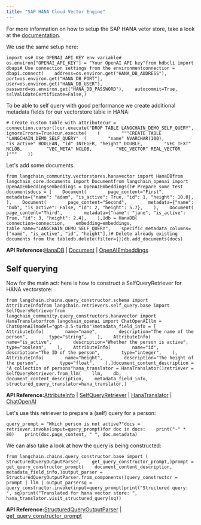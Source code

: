```yaml
---
title: "SAP HANA Cloud Vector Engine"
---
```


For more information on how to setup the SAP HANA vetor store, take a look at the [documentation](/oss/integrations/vectorstores/sap_hanavector).

We use the same setup here:

```
import os# Use OPENAI_API_KEY env variable# os.environ["OPENAI_API_KEY"] = "Your OpenAI API key"from hdbcli import dbapi# Use connection settings from the environmentconnection = dbapi.connect(    address=os.environ.get("HANA_DB_ADDRESS"),    port=os.environ.get("HANA_DB_PORT"),    user=os.environ.get("HANA_DB_USER"),    password=os.environ.get("HANA_DB_PASSWORD"),    autocommit=True,    sslValidateCertificate=False,)
```

To be able to self query with good performance we create additional metadata fields for our vectorstore table in HANA:

```
# Create custom table with attributecur = connection.cursor()cur.execute("DROP TABLE LANGCHAIN_DEMO_SELF_QUERY", ignoreErrors=True)cur.execute(    (        """CREATE TABLE "LANGCHAIN_DEMO_SELF_QUERY"  (        "name" NVARCHAR(100), "is_active" BOOLEAN, "id" INTEGER, "height" DOUBLE,        "VEC_TEXT" NCLOB,         "VEC_META" NCLOB,         "VEC_VECTOR" REAL_VECTOR        )"""    ))
```

Let's add some documents.

```
from langchain_community.vectorstores.hanavector import HanaDBfrom langchain_core.documents import Documentfrom langchain_openai import OpenAIEmbeddingsembeddings = OpenAIEmbeddings()# Prepare some test documentsdocs = [    Document(        page_content="First",        metadata={"name": "adam", "is_active": True, "id": 1, "height": 10.0},    ),    Document(        page_content="Second",        metadata={"name": "bob", "is_active": False, "id": 2, "height": 5.7},    ),    Document(        page_content="Third",        metadata={"name": "jane", "is_active": True, "id": 3, "height": 2.4},    ),]db = HanaDB(    connection=connection,    embedding=embeddings,    table_name="LANGCHAIN_DEMO_SELF_QUERY",    specific_metadata_columns=["name", "is_active", "id", "height"],)# Delete already existing documents from the tabledb.delete(filter={})db.add_documents(docs)
```

**API Reference:**[HanaDB](https://python.langchain.com/api_reference/community/vectorstores/langchain_community.vectorstores.hanavector.HanaDB.html) | [Document](https://python.langchain.com/api_reference/core/documents/langchain_core.documents.base.Document.html) | [OpenAIEmbeddings](https://python.langchain.com/api_reference/openai/embeddings/langchain_openai.embeddings.base.OpenAIEmbeddings.html)

## Self querying

Now for the main act: here is how to construct a SelfQueryRetriever for HANA vectorstore:

```
from langchain.chains.query_constructor.schema import AttributeInfofrom langchain.retrievers.self_query.base import SelfQueryRetrieverfrom langchain_community.query_constructors.hanavector import HanaTranslatorfrom langchain_openai import ChatOpenAIllm = ChatOpenAI(model="gpt-3.5-turbo")metadata_field_info = [    AttributeInfo(        name="name",        description="The name of the person",        type="string",    ),    AttributeInfo(        name="is_active",        description="Whether the person is active",        type="boolean",    ),    AttributeInfo(        name="id",        description="The ID of the person",        type="integer",    ),    AttributeInfo(        name="height",        description="The height of the person",        type="float",    ),]document_content_description = "A collection of persons"hana_translator = HanaTranslator()retriever = SelfQueryRetriever.from_llm(    llm,    db,    document_content_description,    metadata_field_info,    structured_query_translator=hana_translator,)
```

**API Reference:**[AttributeInfo](https://python.langchain.com/api_reference/langchain/chains/langchain.chains.query_constructor.schema.AttributeInfo.html) | [SelfQueryRetriever](https://python.langchain.com/api_reference/langchain/retrievers/langchain.retrievers.self_query.base.SelfQueryRetriever.html) | [HanaTranslator](https://python.langchain.com/api_reference/community/query_constructors/langchain_community.query_constructors.hanavector.HanaTranslator.html) | [ChatOpenAI](https://python.langchain.com/api_reference/openai/chat_models/langchain_openai.chat_models.base.ChatOpenAI.html)

Let's use this retriever to prepare a (self) query for a person:

```
query_prompt = "Which person is not active?"docs = retriever.invoke(input=query_prompt)for doc in docs:    print("-" * 80)    print(doc.page_content, " ", doc.metadata)
```

We can also take a look at how the query is being constructed:

```
from langchain.chains.query_constructor.base import (    StructuredQueryOutputParser,    get_query_constructor_prompt,)prompt = get_query_constructor_prompt(    document_content_description,    metadata_field_info,)output_parser = StructuredQueryOutputParser.from_components()query_constructor = prompt | llm | output_parsersq = query_constructor.invoke(input=query_prompt)print("Structured query: ", sq)print("Translated for hana vector store: ", hana_translator.visit_structured_query(sq))
```

**API Reference:**[StructuredQueryOutputParser](https://python.langchain.com/api_reference/langchain/chains/langchain.chains.query_constructor.base.StructuredQueryOutputParser.html) | [get\_query\_constructor\_prompt](https://python.langchain.com/api_reference/langchain/chains/langchain.chains.query_constructor.base.get_query_constructor_prompt.html)
